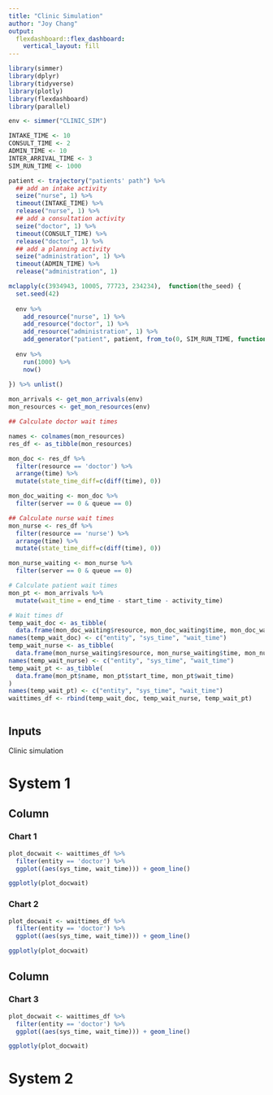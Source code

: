 ```yaml
---
title: "Clinic Simulation"
author: "Joy Chang"
output: 
  flexdashboard::flex_dashboard:
    vertical_layout: fill
---
```

```r
library(simmer)
library(dplyr)
library(tidyverse)
library(plotly)
library(flexdashboard)
library(parallel)

```


```r




env <- simmer("CLINIC_SIM")

INTAKE_TIME <- 10
CONSULT_TIME <- 2
ADMIN_TIME <- 10
INTER_ARRIVAL_TIME <- 3
SIM_RUN_TIME <- 1000

patient <- trajectory("patients' path") %>%
  ## add an intake activity 
  seize("nurse", 1) %>%
  timeout(INTAKE_TIME) %>%
  release("nurse", 1) %>%
  ## add a consultation activity
  seize("doctor", 1) %>%
  timeout(CONSULT_TIME) %>%
  release("doctor", 1) %>%
  ## add a planning activity
  seize("administration", 1) %>%
  timeout(ADMIN_TIME) %>%
  release("administration", 1)

mclapply(c(3934943, 10005, 77723, 234234),  function(the_seed) {
  set.seed(42)
  
  env %>%
    add_resource("nurse", 1) %>%
    add_resource("doctor", 1) %>%
    add_resource("administration", 1) %>%
    add_generator("patient", patient, from_to(0, SIM_RUN_TIME, function() {INTER_ARRIVAL_TIME}))
  
  env %>%
    run(1000) %>%
    now()
  
}) %>% unlist()

mon_arrivals <- get_mon_arrivals(env)
mon_resources <- get_mon_resources(env)

## Calculate doctor wait times

names <- colnames(mon_resources)
res_df <- as_tibble(mon_resources)

mon_doc <- res_df %>%
  filter(resource == 'doctor') %>%
  arrange(time) %>%
  mutate(state_time_diff=c(diff(time), 0))

mon_doc_waiting <- mon_doc %>% 
  filter(server == 0 & queue == 0)

## Calculate nurse wait times
mon_nurse <- res_df %>%
  filter(resource == 'nurse') %>%
  arrange(time) %>%
  mutate(state_time_diff=c(diff(time), 0))

mon_nurse_waiting <- mon_nurse %>% 
  filter(server == 0 & queue == 0)

# Calculate patient wait times 
mon_pt <- mon_arrivals %>%
  mutate(wait_time = end_time - start_time - activity_time)

# Wait times df
temp_wait_doc <- as_tibble(
  data.frame(mon_doc_waiting$resource, mon_doc_waiting$time, mon_doc_waiting$state_time_diff))
names(temp_wait_doc) <- c("entity", "sys_time", "wait_time")
temp_wait_nurse <- as_tibble(
  data.frame(mon_nurse_waiting$resource, mon_nurse_waiting$time, mon_nurse_waiting$state_time_diff))
names(temp_wait_nurse) <- c("entity", "sys_time", "wait_time")
temp_wait_pt <- as_tibble(
  data.frame(mon_pt$name, mon_pt$start_time, mon_pt$wait_time)
)
names(temp_wait_pt) <- c("entity", "sys_time", "wait_time")
waittimes_df <- rbind(temp_wait_doc, temp_wait_nurse, temp_wait_pt)



```
Inputs {.sidebar}
-----------------------------------------------------------------------

Clinic simulation 

System 1 
=======================================================================
Column {data-width=400}
-------------------------------------

### Chart 1
    
```r
plot_docwait <- waittimes_df %>%
  filter(entity == 'doctor') %>%
  ggplot((aes(sys_time, wait_time))) + geom_line()

ggplotly(plot_docwait)

```
    
### Chart 2

```r
plot_docwait <- waittimes_df %>%
  filter(entity == 'doctor') %>%
  ggplot((aes(sys_time, wait_time))) + geom_line()

ggplotly(plot_docwait)
```

Column {data-width=400}
-------------------------------------

### Chart 3

```r
plot_docwait <- waittimes_df %>%
  filter(entity == 'doctor') %>%
  ggplot((aes(sys_time, wait_time))) + geom_line()

ggplotly(plot_docwait)
```

System 2
=======================================================================